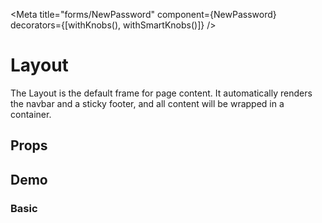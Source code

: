 
<Meta title="forms/NewPassword" component={NewPassword} decorators={[withKnobs(), withSmartKnobs()]} />

# Layout
The Layout is the default frame for page content. It automatically renders the navbar and a sticky footer, and all content will
be wrapped in a container.

## Props
<Props of={NewPassword} />

## Demo
### Basic

<Preview>
    <Story name="basic">
        <NewPassword />
    </Story>
</Preview>



